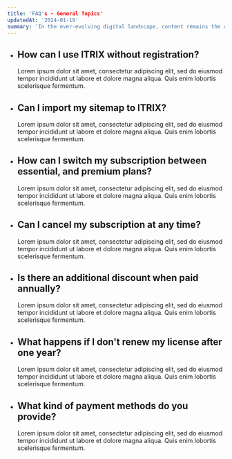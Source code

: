 ```yaml
---
title: 'FAQ's - General Topics'
updatedAt: '2024-01-19'
summary: 'In the ever-evolving digital landscape, content remains the cornerstone of any successful strategy. As we step into a new decade, the definition and execution of content have become more critical than ever.'
---
```


- ## How can I use ITRIX without registration?

  Lorem ipsum dolor sit amet, consectetur adipiscing elit, sed do eiusmod tempor incididunt ut labore et dolore magna aliqua. Quis enim lobortis scelerisque fermentum.

- ## Can I import my sitemap to ITRIX?

  Lorem ipsum dolor sit amet, consectetur adipiscing elit, sed do eiusmod tempor incididunt ut labore et dolore magna aliqua. Quis enim lobortis scelerisque fermentum.

- ## How can I switch my subscription between essential, and premium plans?

  Lorem ipsum dolor sit amet, consectetur adipiscing elit, sed do eiusmod tempor incididunt ut labore et dolore magna aliqua. Quis enim lobortis scelerisque fermentum.

- ## Can I cancel my subscription at any time?

  Lorem ipsum dolor sit amet, consectetur adipiscing elit, sed do eiusmod tempor incididunt ut labore et dolore magna aliqua. Quis enim lobortis scelerisque fermentum.

- ## Is there an additional discount when paid annually?

  Lorem ipsum dolor sit amet, consectetur adipiscing elit, sed do eiusmod tempor incididunt ut labore et dolore magna aliqua. Quis enim lobortis scelerisque fermentum.

- ## What happens if I don't renew my license after one year?

  Lorem ipsum dolor sit amet, consectetur adipiscing elit, sed do eiusmod tempor incididunt ut labore et dolore magna aliqua. Quis enim lobortis scelerisque fermentum.

- ## What kind of payment methods do you provide?

  Lorem ipsum dolor sit amet, consectetur adipiscing elit, sed do eiusmod tempor incididunt ut labore et dolore magna aliqua. Quis enim lobortis scelerisque fermentum.
